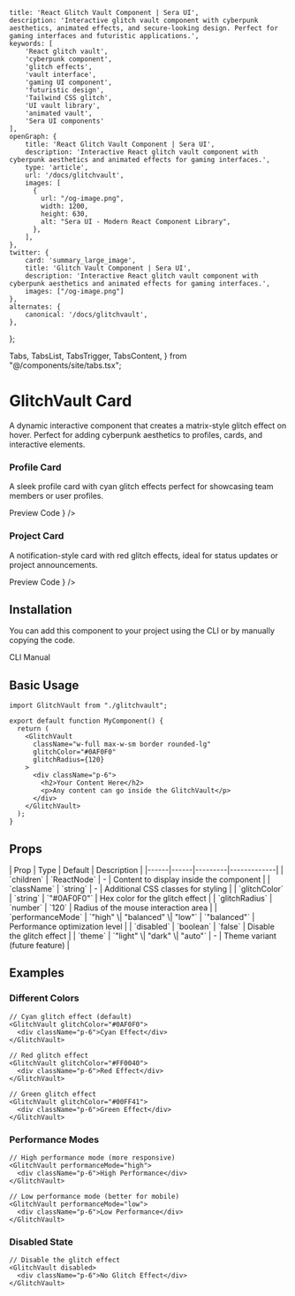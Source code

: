     title: 'React Glitch Vault Component | Sera UI',
    description: 'Interactive glitch vault component with cyberpunk aesthetics, animated effects, and secure-looking design. Perfect for gaming interfaces and futuristic applications.',
    keywords: [
        'React glitch vault',
        'cyberpunk component',
        'glitch effects',
        'vault interface',
        'gaming UI component',
        'futuristic design',
        'Tailwind CSS glitch',
        'UI vault library',
        'animated vault',
        'Sera UI components'
    ],
    openGraph: {
        title: 'React Glitch Vault Component | Sera UI',
        description: 'Interactive React glitch vault component with cyberpunk aesthetics and animated effects for gaming interfaces.',
        type: 'article',
        url: '/docs/glitchvault',
        images: [
          {
            url: "/og-image.png",
            width: 1200,
            height: 630,
            alt: "Sera UI - Modern React Component Library",
          },
        ],
    },
    twitter: {
        card: 'summary_large_image',
        title: 'Glitch Vault Component | Sera UI',
        description: 'Interactive React glitch vault component with cyberpunk aesthetics and animated effects for gaming interfaces.',
        images: ["/og-image.png"]
    },
    alternates: {
        canonical: '/docs/glitchvault',
    },
};

  Tabs,
  TabsList,
  TabsTrigger,
  TabsContent,
} from "@/components/site/tabs.tsx";



# GlitchVault Card <AI dir="left"/>

A dynamic interactive component that creates a matrix-style glitch effect on hover. Perfect for adding cyberpunk aesthetics to profiles, cards, and interactive elements.

### Profile Card
A sleek profile card with cyan glitch effects perfect for showcasing team members or user profiles.

<Tabs defaultValue="preview" className="mb-8">
  <TabsList>
    <TabsTrigger value="preview">Preview</TabsTrigger>
    <TabsTrigger value="code">Code</TabsTrigger>
  </TabsList>
  <TabsContent value="preview">
    <ComponentRenderer component={<GlitchVaultProfile />} />
  </TabsContent>
  <TabsContent value="code">
    <CodeBlock filePath="src/app/docs/glitchvault/glitchvault-view.tsx" />
  </TabsContent>
</Tabs>

### Project Card
A notification-style card with red glitch effects, ideal for status updates or project announcements.

<Tabs defaultValue="preview" className="mb-8">
  <TabsList>
    <TabsTrigger value="preview">Preview</TabsTrigger>
    <TabsTrigger value="code">Code</TabsTrigger>
  </TabsList>
  <TabsContent value="preview">
    <ComponentRenderer component={<GlitchVaultCard />} />
  </TabsContent>
  <TabsContent value="code">
    <CodeBlock filePath="src/app/docs/glitchvault/glitchvault-card.tsx" />
  </TabsContent>
</Tabs>

## Installation

You can add this component to your project using the CLI or by manually copying the code.

<Tabs defaultValue="cli" className="mb-8">
  <TabsList>
    <TabsTrigger value="cli">CLI</TabsTrigger>
    <TabsTrigger value="manual">Manual</TabsTrigger>
  </TabsList>
  <TabsContent value="cli">
    <Cli command="add glitchvault.json" />
  </TabsContent>
  <TabsContent value="manual">
    <CodeBlock filePath="src/app/docs/glitchvault/glitchvault.tsx" />
  </TabsContent>
</Tabs>

## Basic Usage

```tsx
import GlitchVault from "./glitchvault";

export default function MyComponent() {
  return (
    <GlitchVault
      className="w-full max-w-sm border rounded-lg"
      glitchColor="#0AF0F0"
      glitchRadius={120}
    >
      <div className="p-6">
        <h2>Your Content Here</h2>
        <p>Any content can go inside the GlitchVault</p>
      </div>
    </GlitchVault>
  );
}
```



## Props

<MdxTable>
| Prop | Type | Default | Description |
|------|------|---------|-------------|
| `children` | `ReactNode` | - | Content to display inside the component |
| `className` | `string` | - | Additional CSS classes for styling |
| `glitchColor` | `string` | `"#0AF0F0"` | Hex color for the glitch effect |
| `glitchRadius` | `number` | `120` | Radius of the mouse interaction area |
| `performanceMode` | `"high" \| "balanced" \| "low"` | `"balanced"` | Performance optimization level |
| `disabled` | `boolean` | `false` | Disable the glitch effect |
| `theme` | `"light" \| "dark" \| "auto"` | - | Theme variant (future feature) |
</MdxTable>

## Examples

### Different Colors
```tsx
// Cyan glitch effect (default)
<GlitchVault glitchColor="#0AF0F0">
  <div className="p-6">Cyan Effect</div>
</GlitchVault>

// Red glitch effect
<GlitchVault glitchColor="#FF0040">
  <div className="p-6">Red Effect</div>
</GlitchVault>

// Green glitch effect
<GlitchVault glitchColor="#00FF41">
  <div className="p-6">Green Effect</div>
</GlitchVault>
```

### Performance Modes
```tsx
// High performance mode (more responsive)
<GlitchVault performanceMode="high">
  <div className="p-6">High Performance</div>
</GlitchVault>

// Low performance mode (better for mobile)
<GlitchVault performanceMode="low">
  <div className="p-6">Low Performance</div>
</GlitchVault>
```

### Disabled State
```tsx
// Disable the glitch effect
<GlitchVault disabled>
  <div className="p-6">No Glitch Effect</div>
</GlitchVault>
```

